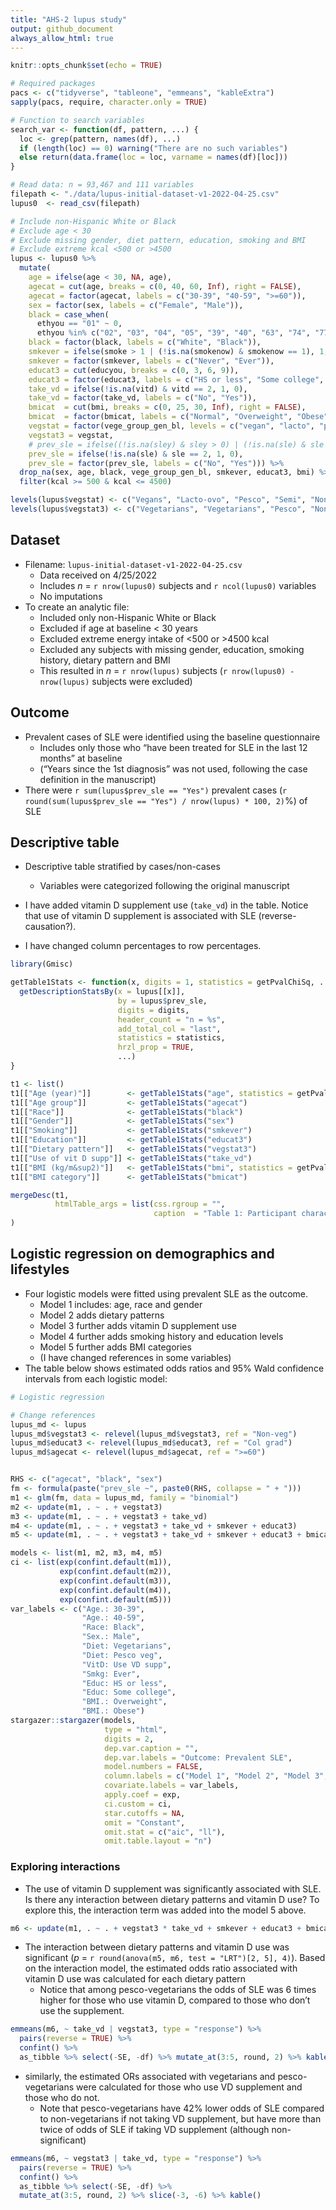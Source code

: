 ```yaml
---
title: "AHS-2 lupus study"
output: github_document
always_allow_html: true
---
```


```r
knitr::opts_chunk$set(echo = TRUE)

# Required packages
pacs <- c("tidyverse", "tableone", "emmeans", "kableExtra")
sapply(pacs, require, character.only = TRUE)

# Function to search variables
search_var <- function(df, pattern, ...) {
  loc <- grep(pattern, names(df), ...)
  if (length(loc) == 0) warning("There are no such variables")
  else return(data.frame(loc = loc, varname = names(df)[loc]))
}

# Read data: n = 93,467 and 111 variables
filepath <- "./data/lupus-initial-dataset-v1-2022-04-25.csv"
lupus0  <- read_csv(filepath)

# Include non-Hispanic White or Black
# Exclude age < 30
# Exclude missing gender, diet pattern, education, smoking and BMI
# Exclude extreme kcal <500 or >4500
lupus <- lupus0 %>%
  mutate(
    age = ifelse(age < 30, NA, age),
    agecat = cut(age, breaks = c(0, 40, 60, Inf), right = FALSE),
    agecat = factor(agecat, labels = c("30-39", "40-59", ">=60")),
    sex = factor(sex, labels = c("Female", "Male")),
    black = case_when(
      ethyou == "01" ~ 0,
      ethyou %in% c("02", "03", "04", "05", "39", "40", "63", "74", "77", "96") ~ 1),
    black = factor(black, labels = c("White", "Black")),
    smkever = ifelse(smoke > 1 | (!is.na(smokenow) & smokenow == 1), 1, 0),
    smkever = factor(smkever, labels = c("Never", "Ever")),
    educat3 = cut(educyou, breaks = c(0, 3, 6, 9)),
    educat3 = factor(educat3, labels = c("HS or less", "Some college", "Col grad")),
    take_vd = ifelse(!is.na(vitd) & vitd == 2, 1, 0),
    take_vd = factor(take_vd, labels = c("No", "Yes")),
    bmicat  = cut(bmi, breaks = c(0, 25, 30, Inf), right = FALSE),
    bmicat  = factor(bmicat, labels = c("Normal", "Overweight", "Obese")),
    vegstat = factor(vege_group_gen_bl, levels = c("vegan", "lacto", "pesco", "semi", "nonveg")),
    vegstat3 = vegstat,
    # prev_sle = ifelse((!is.na(sley) & sley > 0) | (!is.na(sle) & sle == 2), 1, 0),
    prev_sle = ifelse(!is.na(sle) & sle == 2, 1, 0),
    prev_sle = factor(prev_sle, labels = c("No", "Yes"))) %>% 
  drop_na(sex, age, black, vege_group_gen_bl, smkever, educat3, bmi) %>% 
  filter(kcal >= 500 & kcal <= 4500)

levels(lupus$vegstat) <- c("Vegans", "Lacto-ovo", "Pesco", "Semi", "Non-veg")
levels(lupus$vegstat3) <- c("Vegetarians", "Vegetarians", "Pesco", "Non-veg", "Non-veg")
```

## Dataset

* Filename: `lupus-initial-dataset-v1-2022-04-25.csv`
  * Data received on 4/25/2022
  * Includes *n* = `r nrow(lupus0)` subjects and `r ncol(lupus0)` variables
  * No imputations
  
* To create an analytic file:
  * Included only non-Hispanic White or Black
  * Excluded if age at baseline < 30 years
  * Excluded extreme energy intake of <500 or >4500 kcal
  * Excluded any subjects with missing gender, education, smoking history, dietary pattern and BMI
  * This resulted in *n* = `r nrow(lupus)` subjects (`r nrow(lupus0) - nrow(lupus)` subjects were excluded)

## Outcome

* Prevalent cases of SLE were identified using the baseline questionnaire
  * Includes only those who "have been treated for SLE in the last 12 months" at baseline
  * ("Years since the 1st diagnosis" was not used, following the case definition in the manuscript)
* There were `r sum(lupus$prev_sle == "Yes")` prevalent cases (`r round(sum(lupus$prev_sle == "Yes") / nrow(lupus) * 100, 2)`%) of SLE
  
## Descriptive table

* Descriptive table stratified by cases/non-cases
  * Variables were categorized following the original manuscript
  
* I have added vitamin D supplement use (`take_vd`) in the table. Notice that use of vitamin D supplement is associated with SLE (reverse-causation?).

* I have changed column percentages to row percentages.

```r
library(Gmisc)

getTable1Stats <- function(x, digits = 1, statistics = getPvalChiSq, ...){
  getDescriptionStatsBy(x = lupus[[x]], 
                        by = lupus$prev_sle,
                        digits = digits,
                        header_count = "n = %s",
                        add_total_col = "last",
                        statistics = statistics,
                        hrzl_prop = TRUE, 
                        ...)
}

t1 <- list()
t1[["Age (year)"]]        <- getTable1Stats("age", statistics = getPvalAnova)
t1[["Age group"]]         <- getTable1Stats("agecat")
t1[["Race"]]              <- getTable1Stats("black")
t1[["Gender"]]            <- getTable1Stats("sex")
t1[["Smoking"]]           <- getTable1Stats("smkever")
t1[["Education"]]         <- getTable1Stats("educat3")
t1[["Dietary pattern"]]   <- getTable1Stats("vegstat3")
t1[["Use of vit D supp"]] <- getTable1Stats("take_vd")
t1[["BMI (kg/m&sup2)"]]   <- getTable1Stats("bmi", statistics = getPvalAnova)
t1[["BMI category"]]      <- getTable1Stats("bmicat")

mergeDesc(t1,
          htmlTable_args = list(css.rgroup = "",
                                caption  = "Table 1: Participant characteristics")
)

```


## Logistic regression on demographics and lifestyles

* Four logistic models were fitted using prevalent SLE as the outcome.
  * Model 1 includes: age, race and gender
  * Model 2 adds dietary patterns
  * Model 3 further adds vitamin D supplement use
  * Model 4 further adds smoking history and education levels
  * Model 5 further adds BMI categories
  * (I have changed references in some variables)

* The table below shows estimated odds ratios and 95% Wald confidence intervals from each logistic model:

```r
# Logistic regression

# Change references
lupus_md <- lupus
lupus_md$vegstat3 <- relevel(lupus_md$vegstat3, ref = "Non-veg")
lupus_md$educat3 <- relevel(lupus_md$educat3, ref = "Col grad")
lupus_md$agecat <- relevel(lupus_md$agecat, ref = ">=60")


RHS <- c("agecat", "black", "sex")
fm <- formula(paste("prev_sle ~", paste0(RHS, collapse = " + ")))
m1 <- glm(fm, data = lupus_md, family = "binomial")
m2 <- update(m1, . ~ . + vegstat3)
m3 <- update(m1, . ~ . + vegstat3 + take_vd)
m4 <- update(m1, . ~ . + vegstat3 + take_vd + smkever + educat3)
m5 <- update(m1, . ~ . + vegstat3 + take_vd + smkever + educat3 + bmicat)

models <- list(m1, m2, m3, m4, m5)
ci <- list(exp(confint.default(m1)), 
           exp(confint.default(m2)), 
           exp(confint.default(m3)), 
           exp(confint.default(m4)), 
           exp(confint.default(m5)))
var_labels <- c("Age.: 30-39", 
                "Age.: 40-59", 
                "Race: Black", 
                "Sex.: Male", 
                "Diet: Vegetarians", 
                "Diet: Pesco veg", 
                "VitD: Use VD supp", 
                "Smkg: Ever", 
                "Educ: HS or less", 
                "Educ: Some college", 
                "BMI.: Overweight", 
                "BMI.: Obese")
stargazer::stargazer(models, 
                     type = "html", 
                     digits = 2,
                     dep.var.caption = "",
                     dep.var.labels = "Outcome: Prevalent SLE",
                     model.numbers = FALSE,
                     column.labels = c("Model 1", "Model 2", "Model 3", "Model 4", "Model 5"),
                     covariate.labels = var_labels,
                     apply.coef = exp, 
                     ci.custom = ci, 
                     star.cutoffs = NA, 
                     omit = "Constant", 
                     omit.stat = c("aic", "ll"),
                     omit.table.layout = "n")

```

### Exploring interactions

* The use of vitamin D supplement was significantly associated with SLE. Is there any interaction between dietary patterns and vitamin D use? To explore this, the interaction term was added into the model 5 above.

```r
m6 <- update(m1, . ~ . + vegstat3 * take_vd + smkever + educat3 + bmicat)
```

* The interaction between dietary patterns and vitamin D use was significant (*p* = `r round(anova(m5, m6, test = "LRT")[2, 5], 4)`). Based on the interaction model, the estimated odds ratio associated with vitamin D use was calculated for each dietary pattern
  * Notice that among pesco-vegetarians the odds of SLE was 6 times higher for those who use vitamin D, compared to those who don't use the supplement.

```r
emmeans(m6, ~ take_vd | vegstat3, type = "response") %>% 
  pairs(reverse = TRUE) %>% 
  confint() %>% 
  as_tibble %>% select(-SE, -df) %>% mutate_at(3:5, round, 2) %>% kable()
```
* similarly, the estimated ORs associated with vegetarians and pesco-vegetarians were calculated for those who use VD supplement and those who do not.
  * Note that pesco-vegetarians have 42% lower odds of SLE compared to non-vegetarians if not taking VD supplement, but have more than twice of odds of SLE if taking VD supplement (although non-significant)

```r
emmeans(m6, ~ vegstat3 | take_vd, type = "response") %>% 
  pairs(reverse = TRUE) %>% 
  confint() %>% 
  as_tibble %>% select(-SE, -df) %>%
  mutate_at(3:5, round, 2) %>% slice(-3, -6) %>% kable()
```

